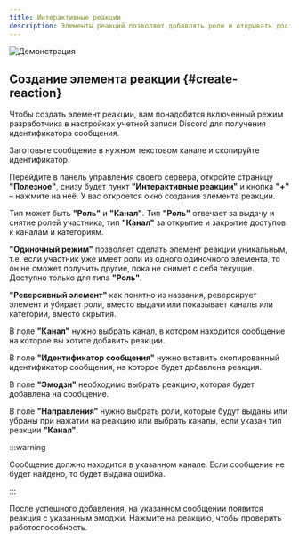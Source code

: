 ```yaml
---
title: Интерактивные реакции
description: Элементы реакций позволяют добавлять роли и открывать доступы к категориям, текстовым и голосовым каналам при нажатии на реакцию под сообщением
---
```


![Демонстрация](../../static/img/interactive-reactions-demo.gif)

## Создание элемента реакции \{#create-reaction}

Чтобы создать элемент реакции, вам понадобится включенный режим разработчика в настройках учетной записи Discord для получения идентификатора сообщения.

Заготовьте сообщение в нужном текстовом канале и скопируйте идентификатор.

<DocRef href='../guides/identifiers/' label='Идентификаторы' />

Перейдите в панель управления своего сервера, откройте страницу **"Полезное"**, снизу будет пункт **"Интерактивные реакции"** и кнопка **"+"** – нажмите на неё. У вас откроется окно создания элемента реакции.

Тип может быть **"Роль"** и **"Канал"**. Тип **"Роль"** отвечает за выдачу и снятие ролей участника, тип **"Канал"** за открытие и закрытие доступов к каналам и категориям.

**"Одиночный режим"** позволяет сделать элемент реакции уникальным, т.е. если участник уже имеет роли из одного одиночного элемента, то он не сможет получить другие, пока не снимет с себя текущие. Доступно только для типа **"Роль"**.

**"Реверсивный элемент"** как понятно из названия, реверсирует элемент и убирает роли, вместо выдачи или показывает каналы или категории, вместо скрытия.

В поле **"Канал"** нужно выбрать канал, в котором находится сообщение на которое вы хотите добавить реакции.

В поле **"Идентификатор сообщения"** нужно вставить скопированный идентификатор сообщения, на которое будет добавлена реакция.

В поле **"Эмодзи"** необходимо выбрать реакцию, которая будет добавлена на сообщение.

В поле **"Направления"** нужно выбрать роли, которые будут выданы или убраны при нажатии на реакцию или выбрать каналы, если указан тип реакции **"Канал"**.

:::warning

Сообщение должно находится в указанном канале. Если сообщение не будет найдено, то будет выдана ошибка.

:::

После успешного добавления, на указанном сообщении появится реакция с указанным эмоджи. Нажмите на реакцию, чтобы проверить работоспособность.
